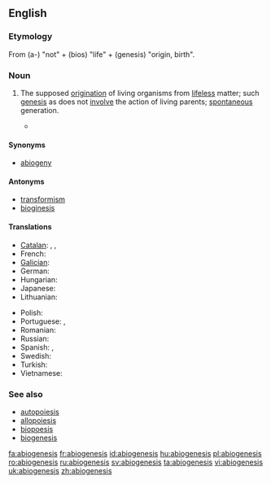 ==English==

===Etymology===
From {{etyl|grc}} '''{{polytonic|[[ἀ-]]}}''' (a-) "not" + '''{{polytonic|[[βίος]]}}''' (bios) "life" + '''{{polytonic|[[γένεσις]]}}''' (genesis) "origin, birth".

===Noun===
{{en-noun|-}}

# {{biology}} The supposed [[origination]] of living organisms from [[lifeless]] matter; such [[genesis]] as does not [[involve]] the action of living parents; [[spontaneous]] generation.
#* {{quote-book|year=1870|author=Thomas Huxley|title=Imperial Granum, The Great Medicinal Food
|passage=I shall call the ... doctrine that living matter may be produced by not living matter, the hypothesis of '''abiogenesis'''}}

====Synonyms====
* [[abiogeny]]

====Antonyms====
* [[transformism]]
* [[bioginesis]]

====Translations====
{{trans-top|abiogenesis}}
* [[Catalan]]: {{t|ca|abiogènesi|f}},  {{t|ca|autogènesi|f}},  {{t|ca|generació espontània|f}}
* French: {{t|fr|abiogenèse|f}}
* [[Galician]]: {{t|gl|abioxénese|f}}
* German: {{t|de|Abiogenese|f}}
* Hungarian: {{t|hu|ősnemzés}}
* Japanese: {{t|ja|自然発生説|tr=しぜんはっせいせつ, shizenhasseisetsu|sc=Jpan}}
* Lithuanian: {{t|lt|abiogenezė|f}}
{{trans-mid}}
* Polish: {{t|pl|abiogeneza|f}}
* Portuguese: {{qualifier|Brazil}} {{t|pt|abiogênese|f}},  {{qualifier|Portugal}} {{t|pt|abiogénese|f}}
* Romanian: {{t|ro|abiogeneză|f}}
* Russian: {{t|ru|абиогенез|m|tr=abiogenéz|alt=абиогене́з|sc=Cyrl}}
* Spanish: {{t|es|autogénesis|f}},  {{t|es|generación espontánea|f}}
* Swedish: {{t|sv|abiogenes|c}}
* Turkish: {{t|tr|abiyogenez}}
* Vietnamese: {{t|vi|sự phát sinh tự nhiên}}
{{trans-bottom}}

===See also===
* [[autopoiesis]]
* [[allopoiesis]]
* [[biopoesis]]
* [[biogenesis]]

[[fa:abiogenesis]]
[[fr:abiogenesis]]
[[id:abiogenesis]]
[[hu:abiogenesis]]
[[pl:abiogenesis]]
[[ro:abiogenesis]]
[[ru:abiogenesis]]
[[sv:abiogenesis]]
[[ta:abiogenesis]]
[[vi:abiogenesis]]
[[uk:abiogenesis]]
[[zh:abiogenesis]]